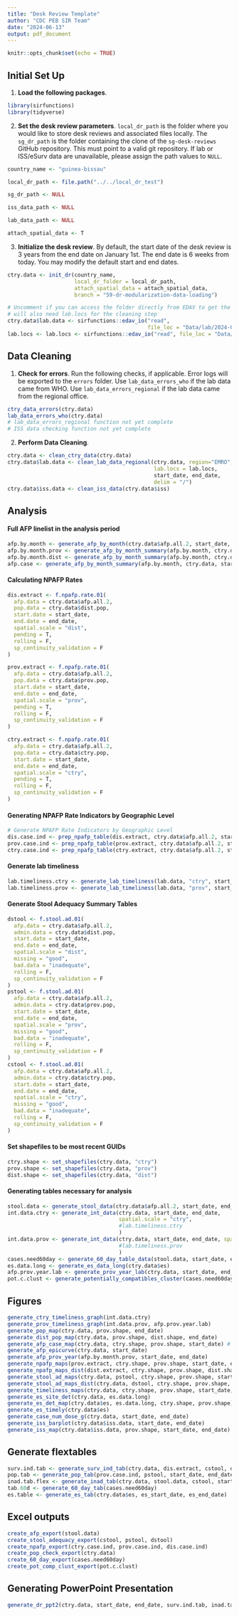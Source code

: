 ```yaml
---
title: "Desk Review Template"
author: "CDC PEB SIR Team"
date: "2024-06-13"
output: pdf_document
---
```


```r
knitr::opts_chunk$set(echo = TRUE)
```

## Initial Set Up

1.  **Load the following packages**.

```r
library(sirfunctions)
library(tidyverse)
```











2.  **Set the desk review parameters**. `local_dr_path` is the folder where you would like to store desk reviews and associated files locally. The `sg_dr_path` is the folder containing the clone of the `sg-desk-reviews` GitHub repository. This must point to a valid git repository. If lab or ISS/eSurv data are unavailable, please assign the path values to `NULL`.

```r
country_name <- "guinea-bissau"

local_dr_path <- file.path("../../local_dr_test")

sg_dr_path <- NULL

iss_data_path <- NULL

lab_data_path <- NULL

attach_spatial_data <- T

```











3.  **Initialize the desk review**. By default, the start date of the desk review is 3 years from the end date on January 1st. The end date is 6 weeks from today. You may modify the default start and end dates.

```r
ctry.data <- init_dr(country_name, 
                     local_dr_folder = local_dr_path, 
                     attach_spatial_data = attach_spatial_data,
                     branch = "59-dr-modularization-data-loading")

# Uncomment if you can access the folder directly from EDAV to get the lab data
# will also need lab.locs for the cleaning step
ctry.data$lab.data <- sirfunctions::edav_io("read", 
                                            file_loc = "Data/lab/2024-04-05 EMRO Lab Extract (AFP only).csv") |> filter(!is.na(EPID))
lab.locs <- lab.locs <- sirfunctions::edav_io("read", file_loc = "Data/lab/Routine_lab_testing_locations.csv")

```











## Data Cleaning

1.  **Check for errors**. Run the following checks, if applicable. Error logs will be exported to the `errors` folder. Use `lab_data_errors_who` if the lab data came from WHO. Use `lab_data_errors_regional` if the lab data came from the regional office.

```r
ctry_data_errors(ctry.data)
lab_data_errors_who(ctry.data)
# lab_data_errors_regional function not yet complete
# ISS data checking function not yet complete
```











2.  **Perform Data Cleaning**.

```r
ctry.data <- clean_ctry_data(ctry.data)
ctry.data$lab.data <- clean_lab_data_regional(ctry.data, region="EMRO", 
                                              lab.locs = lab.locs, 
                                              start_date, end_date, 
                                              delim = "/")
ctry.data$iss.data <- clean_iss_data(ctry.data$iss)
```












## Analysis

#### Full AFP linelist in the analysis period

```r
afp.by.month <- generate_afp_by_month(ctry.data$afp.all.2, start_date, end_date)
afp.by.month.prov <- generate_afp_by_month_summary(afp.by.month, ctry.data, start_date, end_date, "prov")
afp.by.month.dist <- generate_afp_by_month_summary(afp.by.month, ctry.data, start_date, end_date, "dist")
afp.case <- generate_afp_by_month_summary(afp.by.month, ctry.data, start_date, end_date, "year")
```

#### Calculating NPAFP Rates

```r
dis.extract <- f.npafp.rate.01(
  afp.data = ctry.data$afp.all.2,
  pop.data = ctry.data$dist.pop,
  start.date = start_date,
  end.date = end_date,
  spatial.scale = "dist",
  pending = T,
  rolling = F,
  sp_continuity_validation = F
)

prov.extract <- f.npafp.rate.01(
  afp.data = ctry.data$afp.all.2,
  pop.data = ctry.data$prov.pop,
  start.date = start_date,
  end.date = end_date,
  spatial.scale = "prov",
  pending = T,
  rolling = F,
  sp_continuity_validation = F
)

ctry.extract <- f.npafp.rate.01(
  afp.data = ctry.data$afp.all.2,
  pop.data = ctry.data$ctry.pop,
  start.date = start_date,
  end.date = end_date,
  spatial.scale = "ctry",
  pending = T,
  rolling = F,
  sp_continuity_validation = F
)
```











#### Generating NPAFP Rate Indicators by Geographic Level

```r
# Generate NPAFP Rate Indicators by Geographic Level
dis.case.ind <- prep_npafp_table(dis.extract, ctry.data$afp.all.2, start_date, end_date, "dist")
prov.case.ind <- prep_npafp_table(prov.extract, ctry.data$afp.all.2, start_date, end_date, "prov")
ctry.case.ind <- prep_npafp_table(ctry.extract, ctry.data$afp.all.2, start_date, end_date, "ctry")
```












#### Generate lab timeliness

```r
lab.timeliness.ctry <- generate_lab_timeliness(lab.data, "ctry", start_date, end_date)
lab.timeliness.prov <- generate_lab_timeliness(lab.data, "prov", start_date, end_date)
```











#### Generate Stool Adequacy Summary Tables

```r
dstool <- f.stool.ad.01(
  afp.data = ctry.data$afp.all.2,
  admin.data = ctry.data$dist.pop,
  start.date = start_date,
  end.date = end_date,
  spatial.scale = "dist",
  missing = "good",
  bad.data = "inadequate",
  rolling = F,
  sp_continuity_validation = F
)
pstool <- f.stool.ad.01(
  afp.data = ctry.data$afp.all.2,
  admin.data = ctry.data$prov.pop,
  start.date = start_date,
  end.date = end_date,
  spatial.scale = "prov",
  missing = "good",
  bad.data = "inadequate",
  rolling = F,
  sp_continuity_validation = F
)
cstool <- f.stool.ad.01(
  afp.data = ctry.data$afp.all.2,
  admin.data = ctry.data$ctry.pop,
  start.date = start_date,
  end.date = end_date,
  spatial.scale = "ctry",
  missing = "good",
  bad.data = "inadequate",
  rolling = F,
  sp_continuity_validation = F
)
```











#### Set shapefiles to be most recent GUIDs

```r
ctry.shape <- set_shapefiles(ctry.data, "ctry")
prov.shape <- set_shapefiles(ctry.data, "prov")
dist.shape <- set_shapefiles(ctry.data, "dist")
```











#### Generating tables necessary for analysis

```r
stool.data <- generate_stool_data(ctry.data$afp.all.2, start_date, end_date)
int.data.ctry <- generate_int_data(ctry.data, start_date, end_date, 
                                   spatial.scale = "ctry", 
                                   #lab.timeliness.ctry
                                   )
int.data.prov <- generate_int_data(ctry.data, start_date, end_date, spatial.scale = "prov",
                                   #lab.timeliness.prov
                                   )
cases.need60day <- generate_60_day_table_data(stool.data, start_date, end_date)
es.data.long <- generate_es_data_long(ctry.data$es)
afp.prov.year.lab <- generate_prov_year_lab(ctry.data, start_date, end_date)
pot.c.clust <- generate_potentially_compatibles_cluster(cases.need60day)
```












## Figures

```r
generate_ctry_timeliness_graph(int.data.ctry)
generate_prov_timeliness_graph(int.data.prov, afp.prov.year.lab)
generate_pop_map(ctry.data, prov.shape, end_date)
generate_dist_pop_map(ctry.data, prov.shape, dist.shape, end_date)
generate_afp_case_map(ctry.data, ctry.shape, prov.shape, start_date) # this needs the spine treatment
generate_afp_epicurve(ctry.data, start_date)
generate_afp_prov_year(afp.by.month.prov, start_date, end_date)
generate_npafp_maps(prov.extract, ctry.shape, prov.shape, start_date, end_date)
generate_npafp_maps_dist(dist.extract, ctry.shape, prov.shape, dist.shape, start_date, end_date)
generate_stool_ad_maps(ctry.data, pstool, ctry.shape, prov.shape, start_date, end_date)
generate_stool_ad_maps_dist(ctry.data, dstool, ctry.shape, prov.shape, dist.shape, start_date, end_date)
generate_timeliness_maps(ctry.data, ctry.shape, prov.shape, start_date, end_date)
generate_es_site_det(ctry.data, es.data.long)
generate_es_det_map(ctry.data$es, es.data.long, ctry.shape, prov.shape)
generate_es_timely(ctry.data$es)
generate_case_num_dose_g(ctry.data, start_date, end_date)
generate_iss_barplot(ctry.data$iss.data, start_date, end_date)
generate_iss_map(ctry.data$iss.data, prov.shape, start_date, end_date)
```












## Generate flextables

```r
surv.ind.tab <- generate_surv_ind_tab(ctry.data, dis.extract, cstool, dstool, afp.case)  
pop.tab <- generate_pop_tab(prov.case.ind, pstool, start_date, end_date) 
inad.tab.flex <- generate_inad_tab(ctry.data, stool.data, cstool, start_date, end_date) 
tab.60d <- generate_60_day_tab(cases.need60day)
es.table <- generate_es_tab(ctry.data$es, es_start_date, es_end_date) 
```












## Excel outputs

```r
create_afp_export(stool.data) 
create_stool_adequacy_export(cstool, pstool, dstool) 
create_npafp_export(ctry.case.ind, prov.case.ind, dis.case.ind) 
create_pop_check_export(ctry.data) 
create_60_day_export(cases.need60day) 
create_pot_comp_clust_export(pot.c.clust)
```











## Generating PowerPoint Presentation

```r
generate_dr_ppt2(ctry.data, start_date, end_date, surv.ind.tab, inad.tab.flex, tab.60d, es.table)
```
